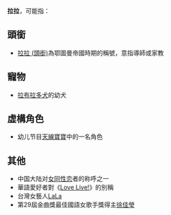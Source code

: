 '''拉拉'''，可能指：

== 頭銜 ==
*[[拉拉_(頭銜)|拉拉 (頭銜)]]為鄂圖曼帝國時期的稱號，意指導師或家教

== 寵物 ==
*[[拉布拉多犬|拉布拉多犬]]的幼犬

== 虛構角色 ==
*幼儿节目[[天線寶寶#人物介紹|天線寶寶]]中的一名角色

== 其他 ==
*中国大陆对[[女同性恋|女同性恋]]者的称呼之一
*華語愛好者對《[[Love_Live!|Love Live!]]》的別稱
*台灣女藝人[[蘇心甯|LaLa]]
*第29屆金曲獎最佳國語女歌手獎得主[[徐佳瑩|徐佳瑩]]
{{消歧义|cat=二字稱謂消歧義}}